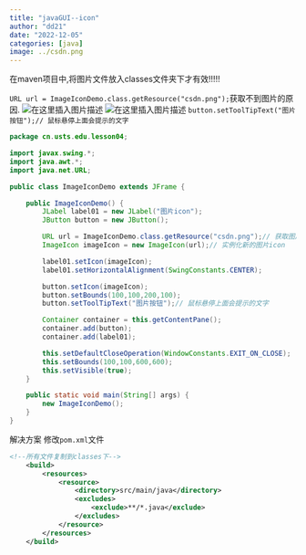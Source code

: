 ```yaml
---
title: "javaGUI--icon"
author: "dd21"
date: "2022-12-05" 
categories: [java]
image: ../csdn.png
---
```



在maven项目中,将图片文件放入classes文件夹下才有效!!!!!

`URL url = ImageIconDemo.class.getResource("csdn.png");`获取不到图片的原因.
![在这里插入图片描述](https://img-blog.csdnimg.cn/9b6546538abe4a5c911417710225d838.png?x-oss-process=image/watermark,type_ZHJvaWRzYW5zZmFsbGJhY2s,shadow_50,text_Q1NETiBA5aSn5q-beg==,size_16,color_FFFFFF,t_70,g_se,x_16)
![在这里插入图片描述](https://img-blog.csdnimg.cn/60fdd436ba764a9b8bd8659922f9c2a1.png?x-oss-process=image/watermark,type_ZHJvaWRzYW5zZmFsbGJhY2s,shadow_50,text_Q1NETiBA5aSn5q-beg==,size_20,color_FFFFFF,t_70,g_se,x_16)
`button.setToolTipText("图片按钮");// 鼠标悬停上面会提示的文字`

```java
package cn.usts.edu.lesson04;

import javax.swing.*;
import java.awt.*;
import java.net.URL;

public class ImageIconDemo extends JFrame {

    public ImageIconDemo() {
        JLabel label01 = new JLabel("图片icon");
        JButton button = new JButton();

        URL url = ImageIconDemo.class.getResource("csdn.png");// 获取图片位置
        ImageIcon imageIcon = new ImageIcon(url);// 实例化新的图片icon

        label01.setIcon(imageIcon);
        label01.setHorizontalAlignment(SwingConstants.CENTER);

        button.setIcon(imageIcon);
        button.setBounds(100,100,200,100);
        button.setToolTipText("图片按钮");// 鼠标悬停上面会提示的文字

        Container container = this.getContentPane();
        container.add(button);
        container.add(label01);

        this.setDefaultCloseOperation(WindowConstants.EXIT_ON_CLOSE);
        this.setBounds(100,100,600,600);
        this.setVisible(true);
    }

    public static void main(String[] args) {
        new ImageIconDemo();
    }
}


```

解决方案
修改`pom.xml`文件
```xml
<!--所有文件复制到classes下-->
    <build>
        <resources>
            <resource>
                <directory>src/main/java</directory>
                <excludes>
                    <exclude>**/*.java</exclude>
                </excludes>
            </resource>
        </resources>
    </build>
```

